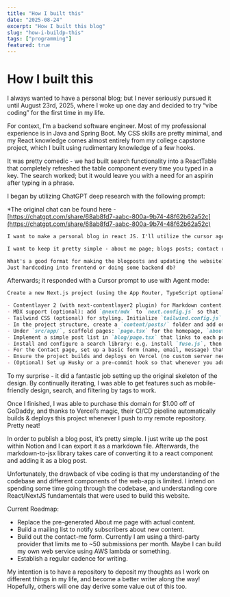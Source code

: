 ```yaml
---
title: "How I built this"
date: "2025-08-24"
excerpt: "How I built this blog"
slug: "how-i-buildp-this"
tags: ["programming"]
featured: true
---
```


# How I built this

I always wanted to have a personal blog; but I never seriously pursued it until August 23rd, 2025, where I woke up one day and decided to try “vibe coding” for the first time in my life.

For context, I’m a backend software engineer. Most of my professional experience is in Java and Spring Boot. My CSS skills are pretty minimal, and my React knowledge comes almost entirely from my college capstone project, which I built using rudimentary knowledge of a few hooks.

It was pretty comedic - we had built search functionality into a ReactTable that completely refreshed the table component every time you typed in a key. The search worked; but it would leave you with a need for an aspirin after typing in a phrase.

I began by utilizing ChatGPT deep research with the following prompt:

\*The original chat can be found here - [https://chatgpt.com/share/68ab8fd7-aabc-800a-9b74-48f62b62a52c](https://chatgpt.com/share/68ab8fd7-aabc-800a-9b74-48f62b62a52c)

```markdown
I want to make a personal blog in react JS. I'll utilize the cursor agent mode to set up the project.

I want to keep it pretty simple - about me page; blogs posts; contact us.

What's a good format for making the blogposts and updating the website?
Just hardcoding into frontend or doing some backend db?
```

Afterwards; it responded with a Cursor prompt to use with Agent mode:

```markdown
Create a new Next.js project (using the App Router, TypeScript optional) named "my-markdown-blog". In the root, install and configure the following:

- Contentlayer 2 (with next-contentlayer2 plugin) for Markdown content. In `contentlayer.config.ts`, set up a document type for blog posts (e.g., `Post` with fields like title, date, slug).
- MDX support (optional): add `@next/mdx` to `next.config.js` so that `.md` and `.mdx` files in the `/posts` or `/content/posts` folder are treated as pages. Or configure Contentlayer to use MDX.
- Tailwind CSS (optional) for styling. Initialize `tailwind.config.js` and import Tailwind in `globals.css`.
- In the project structure, create a `content/posts/` folder and add one example Markdown file with frontmatter (title, date, excerpt, etc.).
- Under `src/app/`, scaffold pages: `page.tsx` for the homepage, `about/page.tsx` and `contact/page.tsx` for static pages, and a `blog/` folder. In `blog/`, create `page.tsx` (to list posts) and `[slug]/page.tsx` (to render each post). Use `getStaticProps`/`getStaticPaths` or Contentlayer to load and render the Markdown content in the `[slug]/page.tsx`.
- Implement a simple post list in `blog/page.tsx` that links to each post’s page (use `<Link>`). Extract titles and dates from frontmatter.
- Install and configure a search library: e.g. install `fuse.js`, then generate a JSON index of all post titles and content at build time. Add a search input component that queries this index and displays matching post links.
- For the Contact page, set up a basic form (name, email, message) that either uses a service like Formspree or a Next.js API route to send an email.
- Ensure the project builds and deploys on Vercel (no custom server needed). Set `output: 'export'` in `next.config.js` if you want a fully static export.
- (Optional) Set up Husky or a pre-commit hook so that whenever you add a new Markdown file and commit, the search index is regenerated automatically.
```

To my surprise - it did a fantastic job setting up the original skeleton of the design. By continually iterating, I was able to get features such as mobile-friendly design, search, and filtering by tags to work.

Once I finished, I was able to purchase this domain for $1.00 off of GoDaddy, and thanks to Vercel’s magic, their CI/CD pipeline automatically builds & deploys this project whenever I push to my remote repository. Pretty neat!

In order to publish a blog post, it’s pretty simple. I just write up the post within Notion and I can export it as a markdown file. Afterwards, the markdown-to-jsx library takes care of converting it to a react component and adding it as a blog post.

Unfortunately, the drawback of vibe coding is that my understanding of the codebase and different components of the web-app is limited. I intend on spending some time going through the codebase, and understanding core React/NextJS fundamentals that were used to build this website.

Current Roadmap:

- Replace the pre-generated About me page with actual content.
- Build a mailing list to notify subscribers about new content.
- Build out the contact-me form. Currently I am using a third-party provider that limits me to ~50 submissions per month. Maybe I can build my own web service using AWS lambda or something.
- Establish a regular cadence for writing.

My intention is to have a repository to deposit my thoughts as I work on different things in my life, and become a better writer along the way! Hopefully, others will one day derive some value out of this too.
